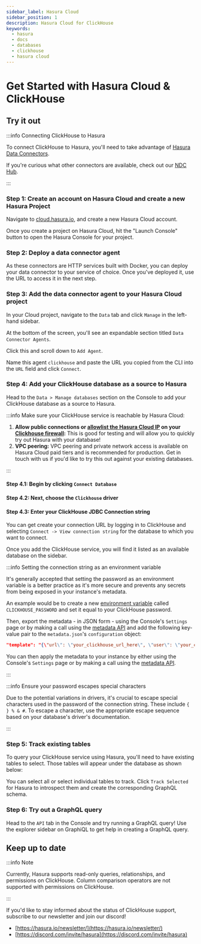 ```yaml
---
sidebar_label: Hasura Cloud
sidebar_position: 1
description: Hasura Cloud for ClickHouse
keywords:
  - hasura
  - docs
  - databases
  - clickhouse
  - hasura cloud
---
```



# Get Started with Hasura Cloud & ClickHouse

## Try it out

:::info Connecting ClickHouse to Hasura

To connect ClickHouse to Hasura, you'll need to take advantage of
[Hasura Data Connectors](/databases/data-connectors/index.mdx).

If you're curious what other connectors are available, check out our [NDC Hub](https://github.com/hasura/ndc-hub).

:::

### Step 1: Create an account on Hasura Cloud and create a new Hasura Project

Navigate to
[cloud.hasura.io](https://cloud.hasura.io/signup/?pg=docs&plcmt=body&cta=navigate-to-cloud-hasura-io&tech=default&skip_onboarding=true),
and create a new Hasura Cloud account.

Once you create a project on Hasura Cloud, hit the "Launch Console" button to open the Hasura Console for your project.

<Thumbnail
  src="/img/databases/data-connector/create-project.png"
  alt="Connect new or existing database"
  width="1000px"
/>

### Step 2: Deploy a data connector agent

As these connectors are HTTP services built with Docker, you can deploy your data connector to your service of choice.
Once you've deployed it, use the URL to access it in the next step.

### Step 3: Add the data connector agent to your Hasura Cloud project

In your Cloud project, navigate to the `Data` tab and click `Manage` in the left-hand sidebar.

At the bottom of the screen, you'll see an expandable section titled `Data Connector Agents`.

<Thumbnail src="/img/databases/clickhouse/add-agent.png" alt="Add the agent for a ClickHouse database" width="1000px" />

Click this and scroll down to `Add Agent`.

Name this agent `clickhouse` and paste the URL you copied from the CLI into the `URL` field and click `Connect`.

<Thumbnail
  src="/img/databases/clickhouse/configure-agent.png"
  alt="Add the agent for a ClickHouse database"
  width="1000px"
/>

### Step 4: Add your ClickHouse database as a source to Hasura

Head to the `Data > Manage databases` section on the Console to add your ClickHouse database as a source to Hasura.

:::info Make sure your ClickHouse service is reachable by Hasura Cloud:

1.  **Allow public connections or
    [allowlist the Hasura Cloud IP](/hasura-cloud/projects/create.mdx#cloud-projects-create-allow-nat-ip) on your
    [Clickhouse firewall](https://clickhouse.com/docs/en/manage/security/ip-access-list#create-or-modify-an-ip-access-list):**
    This is good for testing and will allow you to quickly try out Hasura with your database!
2.  **VPC peering:** VPC peering and private network access is available on Hasura Cloud paid tiers and is recommended
    for production. Get in touch with us if you'd like to try this out against your existing databases.

:::

#### Step 4.1: Begin by clicking `Connect Database`

<Thumbnail src="/img/databases/data-connector/manage-databases.png" alt="Manage databases" width="1000px" />

#### Step 4.2: Next, choose the `Clickhouse` driver

<Thumbnail src="/img/databases/clickhouse/choose-clickhouse.png" alt="temp" width="1000px" />

#### Step 4.3: Enter your ClickHouse JDBC Connection string

<Thumbnail
  src="/img/databases/clickhouse/database-config.png"
  alt="Setting the ClickHouse connection details."
  width="1000px"
/>

You can get create your connection URL by logging in to ClickHouse and selecting `Connect -> View connection string` for
the database to which you want to connect.

Once you add the ClickHouse service, you will find it listed as an available database on the sidebar.

:::info Setting the connection string as an environment variable

It's generally accepted that setting the password as an environment variable is a better practice as it's more secure
and prevents any secrets from being exposed in your instance's metadata.

An example would be to create a new
[environment variable](/deployment/graphql-engine-flags/index.mdx#using-environment-variables) called
`CLICKHOUSE_PASSWORD` and set it equal to your ClickHouse password.

Then, export the metadata - in JSON form - using the Console's `Settings` page or by making a call using the
[metadata API](api-reference/metadata-api/manage-metadata.mdx#metadata-export-metadata) and add the following key-value
pair to the `metadata.json`'s `configuration` object:

```json
"template": "{\"url\": \"your_clickhouse_url_here\", \"user\": \"your_clickhouse_user\", \"password\": \"{{getEnvironmentVariable(\"CLICKHOUSE_PASSWORD\")}}\", \"tables\": null}"
```

You can then apply the metadata to your instance by either using the Console's `Settings` page or by making a call using
the [metadata API](api-reference/metadata-api/manage-metadata.mdx#metadata-apply-metadata).

:::

:::info Ensure your password escapes special characters

Due to the potential variations in drivers, it's crucial to escape special characters used in the password of the
connection string. These include `{ } % & #`. To escape a character, use the appropriate escape sequence based on your
database's driver's documentation.

:::

### Step 5: Track existing tables

To query your ClickHouse service using Hasura, you'll need to have existing tables to select. Those tables will appear
under the database as shown below:

<Thumbnail src="/img/databases/clickhouse/track-tables-1.png" alt="Tracking tables." width="1000px" />

You can select all or select individual tables to track. Click `Track Selected` for Hasura to introspect them and create
the corresponding GraphQL schema.

<Thumbnail src="/img/databases/clickhouse/track-tables-2.png" alt="Tracking tables selected." width="1000px" />

### Step 6: Try out a GraphQL query

Head to the `API` tab in the Console and try running a GraphQL query! Use the explorer sidebar on GraphiQL to get help
in creating a GraphQL query.

<Thumbnail src="/img/databases/clickhouse/query.png" alt="Try a GraphQL query" width="1000px" />

## Keep up to date

:::info Note

Currently, Hasura supports read-only queries, relationships, and permissions on ClickHouse. Column comparison operators
are not supported with permissions on ClickHouse.

:::

If you'd like to stay informed about the status of ClickHouse support, subscribe to our newsletter and join our discord!

- [https://hasura.io/newsletter/](https://hasura.io/newsletter/)
- [https://discord.com/invite/hasura](https://discord.com/invite/hasura)
